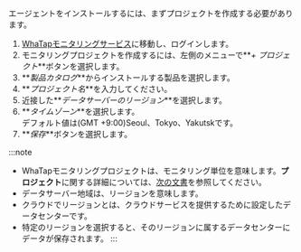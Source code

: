 エージェントをインストールするには、まずプロジェクトを作成する必要があります。

1.  [WhaTapモニタリングサービス](https://service.whatap.io)に移動し、ログインします。
2.  モニタリングプロジェクトを作成するには、左側のメニューで**_+ プロジェクト_**ボタンを選択します。
3.  **_製品カタログ_**からインストールする製品を選択します。 
4.  **_プロジェクト名_**を入力してください。 
5.  近接した**_データサーバーのリージョン_**を選択します。
6.  **_タイムゾーン_**を選択します。<br/>デフォルト値は(GMT +9:00)Seoul、Tokyo、Yakutskです。
7.  **_保存_**ボタンを選択します。

:::note

-   WhaTapモニタリングプロジェクトは、モニタリング単位を意味します。**プロジェクト**に関する詳細については、[次の文書](../project)を参照してください。
-   データサーバー地域は、リージョンを意味します。
-   クラウドでリージョンとは、クラウドサービスを提供するために設定したデータセンターです。
-   特定のリージョンを選択すると、そのリージョンに属するデータセンターにデータが保存されます。
    :::
